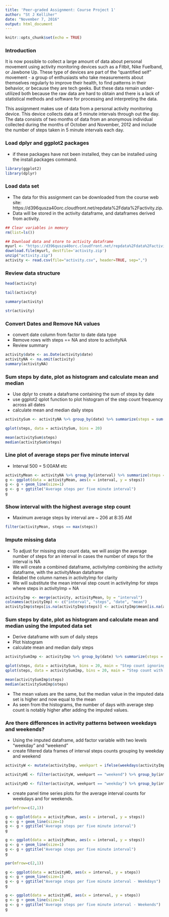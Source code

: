 ---
title: 'Peer-graded Assignment: Course Project 1'
author: "St J Kelliher"
date: "November 7, 2016"
output: html_document
---

```{r setup, include=FALSE}
knitr::opts_chunk$set(echo = TRUE)
```

### Introduction

It is now possible to collect a large amount of data about personal movement using activity monitoring devices such as a Fitbit, Nike Fuelband, or Jawbone Up. These type of devices are part of the "quantified self" movement - a group of enthusiasts who take measurements about themselves regularly to improve their health, to find patterns in their behavior, or because they are tech geeks. But these data remain under-utilized both because the raw data are hard to obtain and there is a lack of statistical methods and software for processing and interpreting the data.

This assignment makes use of data from a personal activity monitoring device. This device collects data at 5 minute intervals through out the day. The data consists of two months of data from an anonymous individual collected during the months of October and November, 2012 and include the number of steps taken in 5 minute intervals each day.



### Load dplyr and ggplot2 packages
* if these packages have not been installed, they can be installed using the install.packages command.

```{r loadlibraries, message=FALSE, warning=FALSE}
library(ggplot2)
library(dplyr)
```

### Load data set

* The data for this assignment can be downloaded from the course web site: https://d396qusza40orc.cloudfront.net/repdata%2Fdata%2Factivity.zip. 
* Data will be stored in the activity dataframe, and dataframes derived from activity.

```{r loaddata, echo=TRUE}

## Clear variables in memory
rm(list=ls())

## Download data and store to activity dataframe
myurl <- "https://d396qusza40orc.cloudfront.net/repdata%2Fdata%2Factivity.zip"
download.file(myurl, destfile='activity.zip')
unzip("activity.zip")
activity <- read.csv(file="activity.csv", header=TRUE, sep=",")

```

### Review data structure

```{r datahead}
head(activity)
```

```{r datatail}
tail(activity)
```

```{r datasummary}
summary(activity)
```


```{r datastr}
str(activity)
```

### Convert Dates and Remove NA values
* convert date column from factor to date data type
* Remove rows with steps == NA and store to activityNA
* Review summary

```{r naomit}
activity$date <- as.Date(activity$date)
activityNA <- na.omit(activity)
summary(activityNA)
```


### Sum steps by date, plot as histogram and calculate mean and median
* Use dplyr to create a dataframe containing the sum of steps by date
* use ggplot2 qplot function to plot histogram of the step count frequency across all dates
* calculate mean and median daily steps

```{r sumdate}
activitySum <- activityNA %>% group_by(date) %>% summarize(steps = sum(steps))
```

```{r plotsum}
qplot(steps, data = activitySum, bins = 20)
```

```{r mean}
mean(activitySum$steps)
median(activitySum$steps)
```


### Line plot of average steps per five minute interval
* Interval 500 = 5:00AM etc 

```{r lineplot}
activityMean <- activityNA %>% group_by(interval) %>% summarize(steps = mean(steps))
g <- ggplot(data = activityMean, aes(x = interval, y = steps))
g <- g + geom_line(size=1)
g <- g + ggtitle("Average steps per five minute interval")
g

```

### Show interval with the highest average step count
* Maximum average steps by interval are ~ 206 at 8:35 AM

```{r maxinterval}
filter(activityMean, steps == max(steps))
```


### Impute missing data
* To adjust for missing step count data, we will assign the average number of steps for an interval in cases the number of steps for the interval is NA
* We will create a combined dataframe, activityImp combining the activity dataframe, with the activityMean dataframe
* Relabel the column names in activityImp for clarity
* We will substitute the mean interval step count in activityImp for steps where steps in activityImp = NA

```{r activityJoin}
activityImp <- merge(activity, activityMean, by = "interval")
colnames(activityImp) <- c("interval", "steps", "date", "mean")
activityImp$steps[is.na(activityImp$steps)] <- activityImp$mean[is.na(activityImp$steps)]
```

### Sum steps by date, plot as histogram and calculate mean and median using the imputed data set
* Derive dataframe with sum of daily steps
* Plot histogram
* calculate mean and median daily steps

```{r sumImp}
activitySumImp <- activityImp %>% group_by(date) %>% summarize(steps = sum(steps))
```

```{r plotsumImp}
qplot(steps, data = activitySum, bins = 20, main = "Step count ignoring NAs", ylim = c(0,15))
qplot(steps, data = activitySumImp, bins = 20, main = "Step count with imputed interval mean values for NAs", ylim = c(0,15))
```

```{r summean}
mean(activitySumImp$steps)
median(activitySumImp$steps)
```

* The mean values are the same, but the median value in the imputed data set is higher and now equal to the mean
* As seen from the histograms, the number of days with average step count is notably higher after adding the imputed values.

### Are there differences in activity patterns between weekdays and weekends?
* Using the imputed dataframe, add factor variable with two levels "weekday" and "weekend"
* create filtered data frames of interval steps counts grouping by weekday and weekend

```{r weekdays}
activityW <- mutate(activityImp, weekpart = ifelse(weekdays(activityImp$date) =="Saturday" | weekdays(activityImp$date)=="Sunday", "weekend", "weekday"))

activityWE <- filter(activityW, weekpart == "weekend") %>% group_by(interval) %>% summarize(steps = mean(steps))

activityWD <- filter(activityW, weekpart == "weekday") %>% group_by(interval) %>% summarize(steps = mean(steps))
```

* create panel time series plots for the average interval counts for weekdays and for weekends.

```{r panelset, eval=FALSE, echo=TRUE}
par(mfrow=c(2,1))

g <- ggplot(data = activityMean, aes(x = interval, y = steps))
g <- g + geom_line(size=1)
g <- g + ggtitle("Average steps per five minute interval")
g

g <- ggplot(data = activityMean, aes(x = interval, y = steps))
g <- g + geom_line(size=1)
g <- g + ggtitle("Average steps per five minute interval")
g

```

```{r panelset1, echo=FALSE}
par(mfrow=c(2,1))

g <- ggplot(data = activityWD, aes(x = interval, y = steps))
g <- g + geom_line(size=1)
g <- g + ggtitle("Average steps per five minute interval - Weekdays")
g

g <- ggplot(data = activityWE, aes(x = interval, y = steps))
g <- g + geom_line(size=1)
g <- g + ggtitle("Average steps per five minute interval - Weekends")
g

```

